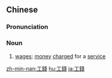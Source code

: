 {{also|工钱}}
==Chinese==
{{zh-forms|s=工钱}}

===Pronunciation===
{{zh-pron
|m=gōngqián,tl=y
|c=gung1 cin4-2
|h=pfs=kûng-chhièn
|mn=kang-chîⁿ
|cat=n
}}

===Noun===
{{zh-noun}}

# {{lb|zh|Intermediate Mandarin}} [[wage]]s; [[money]] [[charged]] for a [[service]]

[[zh-min-nan:工錢]]
[[hu:工錢]]
[[ja:工錢]]